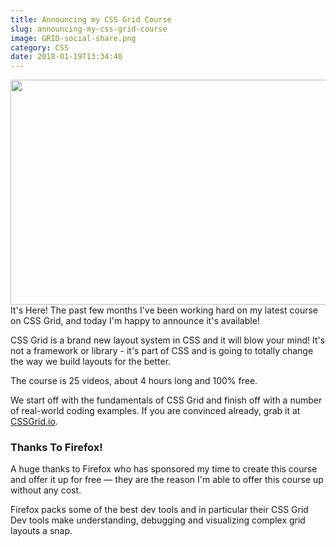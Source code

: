 ```yaml
---
title: Announcing my CSS Grid Course
slug: announcing-my-css-grid-course
image: GRID-social-share.png
category: CSS
date: 2018-01-19T13:34:40
---
```


<img class="size-large wp-image-4088" src="GRID-social-share-650x366.png" alt="" width="640" height="360" />
It's Here! The past few months I've been working hard on my latest course on CSS Grid, and today I'm happy to announce it's available!

CSS Grid is a brand new layout system in CSS and it will blow your mind! It's not a framework or library - it's part of CSS and is going to totally change the way we build layouts for the better.

The course is 25 videos, about 4 hours long and 100% free.

We start off with the fundamentals of CSS Grid and finish off with a number of real-world coding examples. If you are convinced already, grab it at <a href="https://CSSGrid.io">CSSGrid.io</a>.

<h3>Thanks To Firefox!</h3>

A huge thanks to Firefox who has sponsored my time to create this course and offer it up for free — they are the reason I'm able to offer this course up without any cost.

Firefox packs some of the best dev tools and in particular their CSS Grid Dev tools make understanding, debugging and visualizing complex grid layouts a snap.